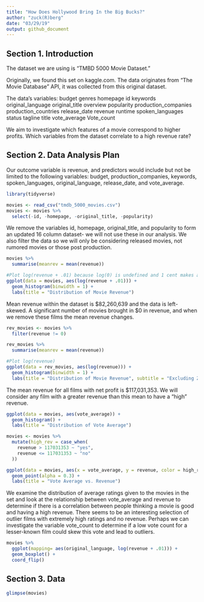 ```yaml
---
title: "How Does Hollywood Bring In the Big Bucks?"
author: "zuck(R)berg"
date: "03/29/19"
output: github_document
---
```


## Section 1. Introduction


The dataset we are using is “TMBD 5000 Movie Dataset.” 

Originally, we found this set on kaggle.com. The data originates from “The Movie Database” API, it was collected from this original dataset.

The data’s variables: 
budget
genres
homepage
id
keywords
original_language
original_title
overview
popularity
production_companies
production_countries
release_date
revenue
runtime
spoken_languages
status
tagline
title
vote_average
Vote_count

We aim to investigate which features of a movie correspond to higher profits. Which variables from the dataset correlate to a high revenue rate? 

## Section 2. Data Analysis Plan

Our outcome variable is revenue, and predictors would include but not be limited to the following variables: budget, production_companies, keywords, spoken_languages, original_language, release_date, and vote_average.

```r
library(tidyverse)

movies <- read_csv("tmdb_5000_movies.csv")
movies <- movies %>%
  select(-id, -homepage, -original_title, -popularity)
```

We remove the variables id, homepage, original_title, and popularity to form an updated 16 column dataset- we will not use these in our analysis. We also filter the data so we will only be considering released movies, not rumored movies or those post production.

```r
movies %>%
  summarise(meanrev = mean(revenue))

#Plot log(revenue + .01) because log(0) is undefined and 1 cent makes a negligible difference
ggplot(data = movies, aes(log(revenue + .01))) +
  geom_histogram(binwidth = 1) +
  labs(title = "Distribution of Movie Revenue")
```

Mean revenue within the dataset is \$82,260,639 and the data is left-skewed. A significant number of movies brought in \$0 in revenue, and when we remove these films the mean revenue changes.

```r
rev_movies <- movies %>%
  filter(revenue != 0)

rev_movies %>%
  summarise(meanrev = mean(revenue))

#Plot log(revenue)
ggplot(data = rev_movies, aes(log(revenue))) +
  geom_histogram(binwidth = 1) +
  labs(title = "Distribution of Movie Revenue", subtitle = "Excluding Zero-Revenue Productions")
```

The mean revenue for all films with net profit is \$117,031,353. We will consider any film with a greater revenue than this mean to have a "high" revenue.

```r
ggplot(data = movies, aes(vote_average)) +
  geom_histogram() +
  labs(title = "Distribution of Vote Average")

movies <- movies %>%
  mutate(high_rev = case_when(
    revenue > 117031353 ~ "yes",
    revenue <= 117031353 ~ "no"
  ))

ggplot(data = movies, aes(x = vote_average, y = revenue, color = high_rev)) +
  geom_point(alpha = 0.3) +
  labs(title = "Vote Average vs. Revenue")
```

We examine the distribution of average ratings given to the movies in the set and look at the relationship between vote_average and revenue to determine if there is a correlation between people thinking a movie is good and having a high revenue. There seems to be an interesting selection of outlier films with extremely high ratings and no revenue. Perhaps we can investigate the variable vote_count to determine if a low vote count for a lesser-known film could skew this vote and lead to outliers.

```r
movies %>%
  ggplot(mapping= aes(original_language, log(revenue + .01))) +
  geom_boxplot() +
  coord_flip()
```

## Section 3. Data

```r
glimpse(movies)
```

